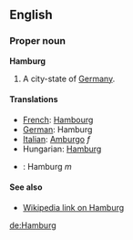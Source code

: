 ==English==
===Proper noun===
'''Hamburg'''

#A city-state of [[Germany]].

====Translations====

*[[French]]: [[Hambourg]]
*[[German]]: Hamburg
*[[Italian]]: [[Amburgo]] ''f''
*Hungarian: [[Hamburg]]
*{{pl}}: Hamburg ''m''

====See also====

*[[w:Hamburg|Wikipedia link on Hamburg]]

[[de:Hamburg]]